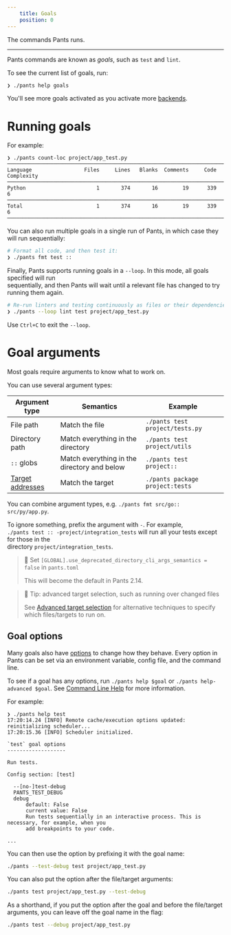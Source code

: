 ```yaml
---
    title: Goals
    position: 0
---
```


The commands Pants runs.

---

Pants commands are known as _goals_, such as `test` and `lint`.

To see the current list of goals, run:

```bash
❯ ./pants help goals
```

You'll see more goals activated as you activate more [backends](doc:enabling-backends).

Running goals
=============

For example:

```
❯ ./pants count-loc project/app_test.py
───────────────────────────────────────────────────────────────────────────────
Language                 Files     Lines   Blanks  Comments     Code Complexity
───────────────────────────────────────────────────────────────────────────────
Python                       1       374       16        19      339          6
───────────────────────────────────────────────────────────────────────────────
Total                        1       374       16        19      339          6
───────────────────────────────────────────────────────────────────────────────
```

You can also run multiple goals in a single run of Pants, in which case they will run sequentially:

```bash
# Format all code, and then test it:
❯ ./pants fmt test ::
```

Finally, Pants supports running goals in a `--loop`. In this mode, all goals specified will run  
sequentially, and then Pants will wait until a relevant file has changed to try running them again.

```bash
# Re-run linters and testing continuously as files or their dependencies change:
❯ ./pants --loop lint test project/app_test.py
```

Use `Ctrl+C` to exit the `--loop`.

Goal arguments
==============

Most goals require arguments to know what to work on. 

You can use several argument types:

| Argument type                   | Semantics                                   | Example                         |
| ------------------------------- | ------------------------------------------- | ------------------------------- |
| File path                       | Match the file                              | `./pants test project/tests.py` |
| Directory path                  | Match everything in the directory           | `./pants test project/utils`    |
| `::` globs                      | Match everything in the directory and below | `./pants test project::`        |
| [Target addresses](doc:targets) | Match the target                            | `./pants package project:tests` |

You can combine argument types, e.g. `./pants fmt src/go:: src/py/app.py`.

To ignore something, prefix the argument with `-`. For example,  
`./pants test :: -project/integration_tests` will run all your tests except for those in the  
directory `project/integration_tests`.

> 🚧 Set `[GLOBAL].use_deprecated_directory_cli_args_semantics = false` in `pants.toml`
> 
> This will become the default in Pants 2.14.

> 📘 Tip: advanced target selection, such as running over changed files
> 
> See [Advanced target selection](doc:advanced-target-selection) for alternative techniques to specify which files/targets to run on.

Goal options
------------

Many goals also have [options](doc:options) to change how they behave. Every option in Pants can be set via an environment variable, config file, and the command line.

To see if a goal has any options, run `./pants help $goal` or `./pants help-advanced $goal`. See [Command Line Help](doc:getting-help) for more information.

For example:

```
❯ ./pants help test
17:20:14.24 [INFO] Remote cache/execution options updated: reinitializing scheduler...
17:20:15.36 [INFO] Scheduler initialized.

`test` goal options
-------------------

Run tests.

Config section: [test]

  --[no-]test-debug
  PANTS_TEST_DEBUG
  debug
      default: False
      current value: False
      Run tests sequentially in an interactive process. This is necessary, for example, when you
      add breakpoints to your code.

...
```

You can then use the option by prefixing it with the goal name:

```bash
./pants --test-debug test project/app_test.py
```

You can also put the option after the file/target arguments:

```bash
./pants test project/app_test.py --test-debug
```

As a shorthand, if you put the option after the goal and before the file/target arguments, you can leave off the goal name in the flag:

```bash
./pants test --debug project/app_test.py
```